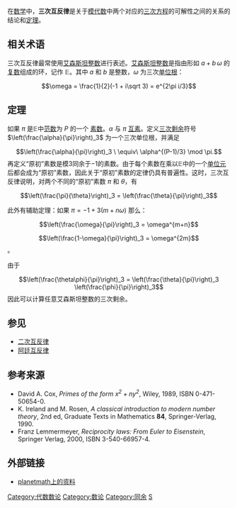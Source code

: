 在[[数学|数学]]中，'''三次互反律'''是关于[[模代数|模代数]]中两个对应的[[三次方程|三次方程]]的可解性之间的关系的结论和[[定理|定理]]。

== 相关术语 ==

三次互反律最常使用[[艾森斯坦整数|艾森斯坦整数]]进行表述。[[艾森斯坦整数|艾森斯坦整数]]是指由形如 <math>a + b\,\omega</math> 的[[复数_(数学)|复数]]组成的环，记作 <math>\mathbb{E}</math>。其中 <math>a</math> 和 <math>b</math> 是整数，<math>\omega</math> 为三次[[单位根|单位根]]： 
:<math>\omega = \frac{1}{2}(-1 + i\sqrt 3) = e^{2\pi i/3}</math>

== 定理 ==
如果 <math>\pi</math> 是<math>\mathbb{E}</math>中[[范数_(域论)|范数]]为 <math>P</math> 的一个 [[艾森斯坦素数|素数]]。<math>\alpha</math> 与 <math>\pi</math> [[互素|互素]]。定义[[高次剩余|三次剩余]]符号<math>\left(\frac{\alpha}{\pi}\right)_3</math> 为一个三次单位根，并满足
:<math>\left(\frac{\alpha}{\pi}\right)_3 \ \equiv\ \alpha^{(P-1)/3}  \mod \pi.</math>
再定义“原初”素数是模<math>3</math>同余于<math>-1</math>的素数。由于每个素数在乘以<math>\mathbb{E}</math>中的一个[[单位元|单位元]]后都会成为“原初”素数，因此关于“原初”素数的定律仍具有普遍性。这时，三次互反律说明，对两个不同的“原初”素数 <math>\pi</math> 和 <math>\theta</math>，有 
:<math> \left(\frac{\pi}{\theta}\right)_3 = \left(\frac{\theta}{\pi}\right)_3</math>

此外有辅助定理：如果 <math>\pi = -1 + 3(m+n\omega)</math> 那么：
:<math> \left(\frac{\omega}{\pi}\right)_3 = \omega^{m+n}</math>
:<math> \left(\frac{1-\omega}{\pi}\right)_3 = \omega^{2m}</math>。

由于
:<math> \left(\frac{\theta\phi}{\pi}\right)_3 = \left(\frac{\theta}{\pi}\right)_3 \left(\frac{\phi}{\pi}\right)_3</math>
因此可以计算任意艾森斯坦整数的三次剩余。

== 参见 ==
*[[二次互反律|二次互反律]]
*[[阿廷互反律|阿廷互反律]]

== 参考来源 ==
* David A. Cox, ''Primes of the form <math>x^2+ny^2</math>'', Wiley, 1989, ISBN 0-471-50654-0.
* K. Ireland and M. Rosen, ''A classical introduction to modern number theory'', 2nd ed, Graduate Texts in Mathematics '''84''', Springer-Verlag, 1990.
* Franz Lemmermeyer, ''Reciprocity laws: From Euler to Eisenstein'', Springer Verlag, 2000, ISBN 3-540-66957-4.

== 外部链接 ==
* [https://web.archive.org/web/20070714113319/http://planetmath.org/encyclopedia/CubicReciprocityLaw.html planetmath上的资料]

[[Category:代数数论|Category:代数数论]]
[[Category:数论|Category:数论]]
[[Category:同余|Category:同余]]
[[Category:数学定理|S]]